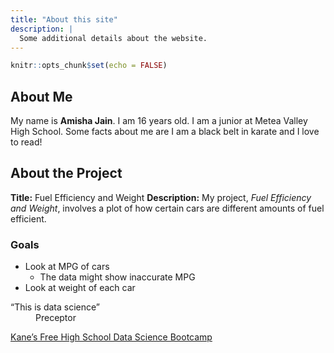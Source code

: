 ```yaml
---
title: "About this site"
description: |
  Some additional details about the website.
---
```


```r
knitr::opts_chunk$set(echo = FALSE)
```

## About Me
My name is **Amisha Jain**. I am 16 years old.
I am a junior at Metea Valley High School.
Some facts about me are I am a black belt in karate and I love to read!

## About the Project
**Title:** Fuel Efficiency and Weight
**Description:** My project, *Fuel Efficiency and Weight*, involves a plot of 
how certain cars are different amounts of fuel efficient.

### Goals
* Look at MPG of cars
  + The data might show inaccurate MPG
* Look at weight of each car


"This is data science"   
  ~ Preceptor

[Kane’s Free High School Data Science Bootcamp](https://bootcamp.davidkane.info)

